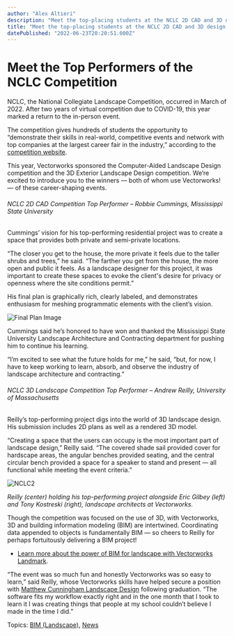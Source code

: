 ```yaml
---
author: "Alex Altieri"
description: "Meet the top-placing students at the NCLC 2D CAD and 3D design competitions."
title: "Meet the top-placing students at the NCLC 2D CAD and 3D design competitions." 
datePublished: "2022-06-23T20:20:51.000Z"
---
```

# Meet the Top Performers of the NCLC Competition

NCLC, the National Collegiate Landscape Competition, occurred in March of 2022\. After two years of virtual competition due to COVID-19, this year marked a return to the in-person event.

The competition gives hundreds of students the opportunity to “demonstrate their skills in real-world, competitive events and network with top companies at the largest career fair in the industry,” according to the [competition website](https://www.landscapeprofessionals.org/NCLC/National-Collegiate-Landscape-Competition.aspx).

This year, Vectorworks sponsored the Computer-Aided Landscape Design competition and the 3D Exterior Landscape Design competition. We’re excited to introduce you to the winners — both of whom use Vectorworks! — of these career-shaping events.

###### NCLC 2D CAD Competition Top Performer – Robbie Cummings, Mississippi State University

Cummings’ vision for his top-performing residential project was to create a space that provides both private and semi-private locations. 

“The closer you get to the house, the more private it feels due to the taller shrubs and trees,” he said. “The farther you get from the house, the more open and public it feels. As a landscape designer for this project, it was important to create these spaces to evoke the client's desire for privacy or openness where the site conditions permit.”

His final plan is graphically rich, clearly labeled, and demonstrates enthusiasm for meshing programmatic elements with the client’s vision. 

![Final Plan Image](https://blog.vectorworks.net/hs-fs/hubfs/Blog%20Images/2022%20PVW%20Images/06_NCLC/Final%20Plan%20Image.jpg?width=700&name=Final%20Plan%20Image.jpg)

Cummings said he’s honored to have won and thanked the Mississippi State University Landscape Architecture and Contracting department for pushing him to continue his learning. 

“I’m excited to see what the future holds for me,” he said, “but, for now, I have to keep working to learn, absorb, and observe the industry of landscape architecture and contracting.”

###### NCLC 3D Landscape Competition Top Performer – Andrew Reilly, University of Massachusetts

Reilly’s top-performing project digs into the world of 3D landscape design. His submission includes 2D plans as well as a rendered 3D model.

“Creating a space that the users can occupy is the most important part of landscape design,” Reilly said. “The covered shade sail provided cover for hardscape areas, the angular benches provided seating, and the central circular bench provided a space for a speaker to stand and present — all functional while meeting the event criteria.”

![NCLC2](https://blog.vectorworks.net/hs-fs/hubfs/Blog%20Images/2022%20PVW%20Images/06_NCLC/NCLC2.jpg?width=700&name=NCLC2.jpg)

_Reilly (center) holding his top-performing project alongside Eric Gilbey (left) and Tony Kostreski (right), landscape architects at Vectorworks._

 Though the competition was focused on the use of 3D, with Vectorworks, 3D and building information modeling (BIM) are intertwined. Coordinating data appended to objects is fundamentally BIM — so cheers to Reilly for perhaps fortuitously delivering a BIM project!

* [Learn more about the power of BIM for landscape with Vectorworks Landmark](../../../net/vectorworks/blog/why-bim-is-taking-over-landscape-architecture.html).

 “The event was so much fun and honestly Vectorworks was so easy to learn,” said Reilly, whose Vectorworks skills have helped secure a position with [Matthew Cunningham Landscape Design](https://matthew-cunningham.com/) following graduation. “The software fits my workflow exactly right and in the one month that I took to learn it I was creating things that people at my school couldn’t believe I made in the time I did.”

 Topics: [BIM (Landscape)](https://blog.vectorworks.net/topic/bim-landscape), [News](https://blog.vectorworks.net/topic/news) 

 